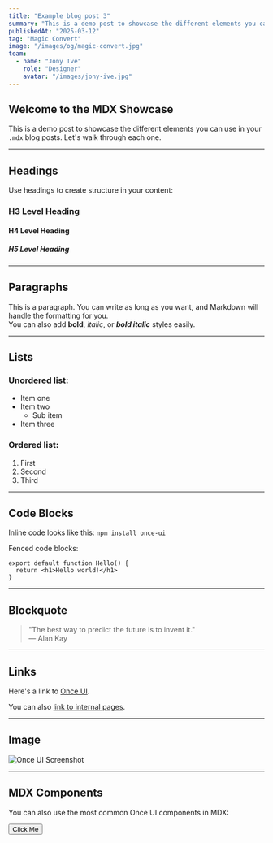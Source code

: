 ```yaml
---
title: "Example blog post 3"
summary: "This is a demo post to showcase the different elements you can use in your `.mdx` blog posts."
publishedAt: "2025-03-12"
tag: "Magic Convert"
image: "/images/og/magic-convert.jpg"
team:
  - name: "Jony Ive"
    role: "Designer"
    avatar: "/images/jony-ive.jpg"
---
```


## Welcome to the MDX Showcase

This is a demo post to showcase the different elements you can use in your `.mdx` blog posts. Let's walk through each one.

---

## Headings

Use headings to create structure in your content:

### H3 Level Heading

#### H4 Level Heading

##### H5 Level Heading

---

## Paragraphs

This is a paragraph. You can write as long as you want, and Markdown will handle the formatting for you.  
You can also add **bold**, *italic*, or ***bold italic*** styles easily.

---

## Lists

### Unordered list:
- Item one
- Item two
  - Sub item
- Item three

### Ordered list:
1. First
2. Second
3. Third

---

## Code Blocks

Inline code looks like this: `npm install once-ui`

Fenced code blocks:

```tsx
export default function Hello() {
  return <h1>Hello world!</h1>
}
```

---

## Blockquote

> "The best way to predict the future is to invent it."  
> — Alan Kay

---

## Links

Here's a link to [Once UI](https://once-ui.com).

You can also [link to internal pages](/blog).

---

## Image

![Once UI Screenshot](/images/og/magic-convert.jpg)

---

## MDX Components

You can also use the most common Once UI components in MDX:

<Button>Click Me</Button>